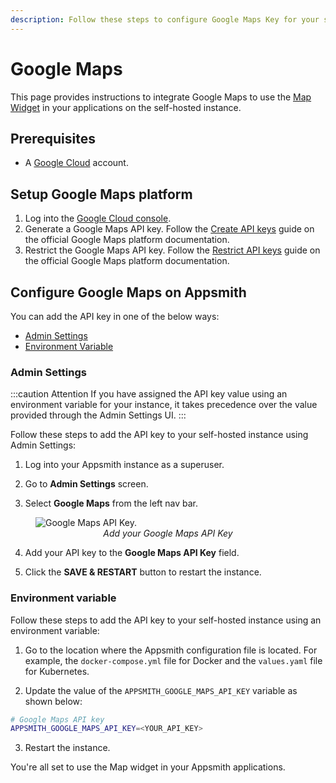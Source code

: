 ```yaml
---
description: Follow these steps to configure Google Maps Key for your self-hosted Appsmith instance.
---
```



# Google Maps

This page provides instructions to integrate Google Maps to use the [Map Widget](/reference/widgets/maps) in your applications on the self-hosted instance.

## Prerequisites

- A [Google Cloud](https://www.google.com/aclk?sa=l&ai=DChcSEwi0373S7OX_AhW7Vn0KHT5BD30YABABGgJzZg&sig=AOD64_3YNMGHJAu3vGJmjK-vrl8qni2BxA&q&adurl&ved=2ahUKEwjjs7XS7OX_AhWy3TgGHWtHAkYQ0Qx6BAgIEAE) account. 

## Setup Google Maps platform

1. Log into the [Google Cloud console](https://console.cloud.google.com/).
2. Generate a Google Maps API key. Follow the [Create API keys](https://developers.google.com/maps/documentation/javascript/get-api-key#create-api-keys) guide on the official Google Maps platform documentation.
3. Restrict the Google Maps API key. Follow the [Restrict API keys](https://developers.google.com/maps/documentation/javascript/get-api-key#restrict_key) guide on the official Google Maps platform documentation.

## Configure Google Maps on Appsmith

You can add the API key in one of the below ways: 

* [Admin Settings](#admin-settings)
* [Environment Variable](#environment-variable)

### Admin Settings

:::caution Attention
If you have assigned the API key value using an environment variable for your instance, it takes precedence over the value provided through the Admin Settings UI.
:::

Follow these steps to add the API key to your self-hosted instance using Admin Settings:

1. Log into your Appsmith instance as a superuser.

2. Go to **Admin Settings** screen.

3. Select **Google Maps** from the left nav bar.

<figure>
<img src="/img/admin-settings-configure-google-maps-api-key.png" style={{width: "100%", height: "auto"}} alt="Google Maps API Key." />
<figcaption align="center"><i>Add your Google Maps API Key</i></figcaption>
</figure>

4. Add your API key to the **Google Maps API Key** field.

5. Click the **SAVE & RESTART** button to restart the instance.


### Environment variable

Follow these steps to add the API key to your self-hosted instance using an environment variable:

1. Go to the location where the Appsmith configuration file is located. For example, the `docker-compose.yml` file for Docker and the `values.yaml` file for Kubernetes.

2. Update the value of the `APPSMITH_GOOGLE_MAPS_API_KEY` variable as shown below:

```bash
# Google Maps API key
APPSMITH_GOOGLE_MAPS_API_KEY=<YOUR_API_KEY>
```

3. Restart the instance.


You're all set to use the Map widget in your Appsmith applications.